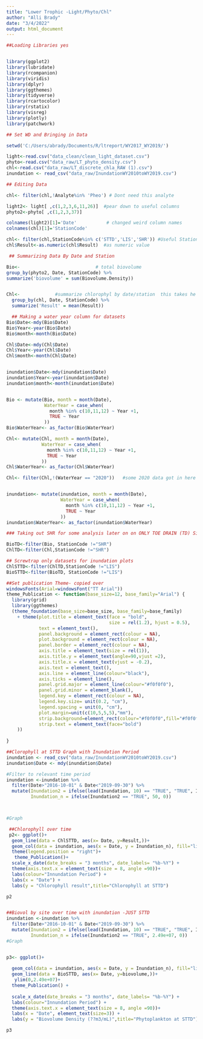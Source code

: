 ```yaml
---
title: "Lower Trophic -Light/Phyto/Chl"
author: "Alli Brady"
date: "3/4/2022"
output: html_document
---
```


```r
##Loading Libraries yes


library(ggplot2)
library(lubridate)
library(rcompanion)
library(viridis)
library(dplyr)
library(ggthemes)
library(tidyverse)
library(rcartocolor)
library(rstatix)
library(visreg)
library(plotly)
library(patchwork)

## Set WD and Bringing in Data

setwd('C:/Users/abrady/Documents/R/ltreport/WY2017_WY2019/')

light<-read.csv("data_clean/clean_light_dataset.csv")
phyto<-read.csv("data_raw/LT_phyto_density.csv")
chl<-read.csv("data_raw/LT_discrete_chla_RAW (1).csv")
inundation <- read_csv("data_raw/InundationWY2010toWY2019.csv")


```

```r
## Editing Data 

chl<- filter(chl,!Analyte%in% 'Pheo') # Dont need this analyte

light2<- light[ ,c(1,2,3,6,11,26)]  #pear down to useful columns
phyto2<-phyto[ ,c(1,2,3,37)]

colnames(light2)[1]='Date'           # changed weird column names
colnames(chl)[1]='StationCode'

chl<- filter(chl,StationCode%in% c('STTD','LIS','SHR')) #Useful Stations only
chl$Result<-as.numeric(chl$Result)  #as numeric value

```

```r
 ## Summarizing Data By Date and Station

Bio<-                            # total biovolume 
group_by(phyto2, Date, StationCode) %>%
summarize('biovolume' = sum(Biovolume.Density))  


Chl<-             #summarize chlorophyl by date/station  this takes he average of the sample and replicate sample
  group_by(chl, Date, StationCode) %>%
  summarize('Result' = mean(Result))  


```

```r
  ## Making a water year column for datasets
Bio$Date<-mdy(Bio$Date)
Bio$Year<-year(Bio$Date)
Bio$month<-month(Bio$Date)

Chl$Date<-mdy(Chl$Date)
Chl$Year<-year(Chl$Date)
Chl$month<-month(Chl$Date)


inundation$Date<-mdy(inundation$Date)
inundation$Year<-year(inundation$Date)
inundation$month<-month(inundation$Date)


Bio <- mutate(Bio, month = month(Date), 
              WaterYear = case_when(
                month %in% c(10,11,12) ~ Year +1,
                TRUE ~ Year
              ))                           
Bio$WaterYear<- as_factor(Bio$WaterYear)

Chl<- mutate(Chl, month = month(Date),   
             WaterYear = case_when(
               month %in% c(10,11,12) ~ Year +1,
               TRUE ~ Year
             ))                           
Chl$WaterYear<- as_factor(Chl$WaterYear)

Chl<- filter(Chl,!(WaterYear == "2020"))   #some 2020 data got in here


inundation<- mutate(inundation, month = month(Date), 
                    WaterYear = case_when(
                      month %in% c(10,11,12) ~ Year +1,
                      TRUE ~ Year
                    ))                           
inundation$WaterYear<- as_factor(inundation$WaterYear)
```

```r
### Taking out SHR for some analysis later on on ONLY TOE DRAIN (TD) Sites

BioTD<-filter(Bio, StationCode !="SHR") 
ChlTD<-filter(Chl,StationCode !="SHR")

## Screwtrap only datasets for inundation plots
ChlSTTD<-filter(ChlTD,StationCode !="LIS")
BioSTTD<-filter(BioTD, StationCode !="LIS") 
```

```r
##Set publication Theme- copied over
windowsFonts(Arial=windowsFont("TT Arial"))
theme_Publication <- function(base_size=12, base_family="Arial") {
  library(grid)
  library(ggthemes)
  (theme_foundation(base_size=base_size, base_family=base_family)
    + theme(plot.title = element_text(face = "bold",
                                      size = rel(1.2), hjust = 0.5),
            text = element_text(),
            panel.background = element_rect(colour = NA),
            plot.background = element_rect(colour = NA),
            panel.border = element_rect(colour = NA),
            axis.title = element_text(size = rel(1)),
            axis.title.y = element_text(angle=90,vjust =2),
            axis.title.x = element_text(vjust = -0.2),
            axis.text = element_text(), 
            axis.line = element_line(colour="black"),
            axis.ticks = element_line(),
            panel.grid.major = element_line(colour="#f0f0f0"),
            panel.grid.minor = element_blank(),
            legend.key = element_rect(colour = NA),
            legend.key.size= unit(0.2, "cm"),
            legend.spacing = unit(0, "cm"),
            plot.margin=unit(c(10,5,5,5),"mm"),
            strip.background=element_rect(colour="#f0f0f0",fill="#f0f0f0"),
            strip.text = element_text(face="bold")
    ))
  
}

```

```r

##Clorophyll at STTD Graph with Inundation Period
inundation <- read_csv("data_raw/InundationWY2010toWY2019.csv")
inundation$Date <- mdy(inundation$Date)

#Filter to relevant time period
inundation <-inundation %>%
  filter(Date>"2016-10-01" & Date<"2019-09-30") %>%
  mutate(Inundation2 = ifelse(lead(Inundation, 10) == "TRUE", "TRUE", Inundation),
         Inundation_n = ifelse(Inundation2 == "TRUE", 50, 0))



#Graph

 ##Chlorophyll over time 
 p2<- ggplot()+
  geom_line(data = ChlSTTD, aes(x= Date, y=Result,))+ 
  geom_col(data = inundation, aes(x = Date, y = Inundation_n), fill="light blue", alpha=0.6)+
  theme(legend.position = "right")+
   theme_Publication()+
  scale_x_date(date_breaks = "3 months", date_labels= "%b-%Y") +
  theme(axis.text.x = element_text(size = 8, angle =90))+
  labs(colour="Innundation Period") +
  labs(x = "Date") + 
  labs(y = "Chlorophyll result",title="Chlorophyll at STTD") 

p2



```
```r
##Biovol by site over time with inundation -JUST STTD
inundation <-inundation %>%
  filter(Date>"2016-10-01" & Date<"2019-09-30") %>%
  mutate(Inundation2 = ifelse(lead(Inundation, 10) == "TRUE", "TRUE", Inundation),
         Inundation_n = ifelse(Inundation2 == "TRUE", 2.49e+07, 0))
#Graph


p3<- ggplot()+
  
  geom_col(data = inundation, aes(x = Date, y = Inundation_n), fill="light blue", alpha=0.6)+
  geom_line(data = BioSTTD, aes(x= Date, y=biovolume,))+ 
   ylim(0,2.49e+07)+
  theme_Publication() +
 
  scale_x_date(date_breaks = "3 months", date_labels= "%b-%Y") +
  labs(colour="Innundation Period") +
  theme(axis.text.x = element_text(size = 8, angle =90))+
  labs(x = "Date", element_text(size=3)) + 
  labs(y = "Biovolume Density (??m3/mL)",title="Phytoplankton at STTD") 

p3

```

